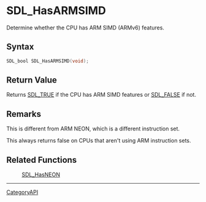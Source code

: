 = SDL_HasARMSIMD =

Determine whether the CPU has ARM SIMD (ARMv6) features.

== Syntax ==

<syntaxhighlight lang='c'>
SDL_bool SDL_HasARMSIMD(void);
</syntaxhighlight>

== Return Value ==

Returns [[SDL_TRUE]] if the CPU has ARM SIMD features or [[SDL_FALSE]] if
not.

== Remarks ==

This is different from ARM NEON, which is a different instruction set.

This always returns false on CPUs that aren't using ARM instruction sets.

== Related Functions ==

:[[SDL_HasNEON]]

----
[[CategoryAPI]]


